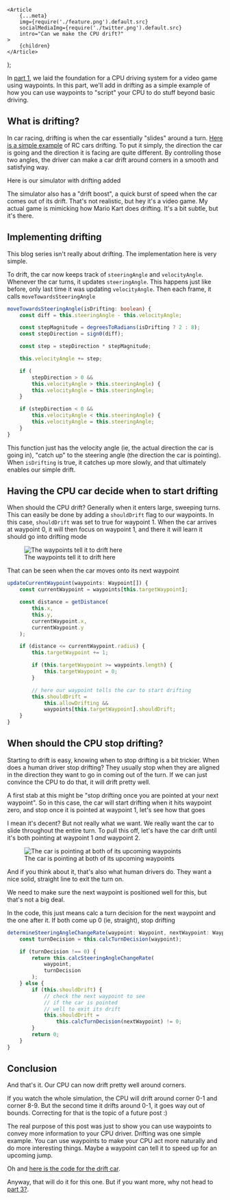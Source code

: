 
	<Article
		{...meta}
		img={require('./feature.png').default.src}
		socialMediaImg={require('./twitter.png').default.src}
		intro="Can we make the CPU drift?"
	>
		{children}
	</Article>
);

In [part 1](/blog/cpu-driving-part-1-waypoints/), we laid the foundation for a CPU driving system for a video game using waypoints. In this part, we'll add in drifting as a simple example of how you can use waypoints to "script" your CPU to do stuff beyond basic driving.

## What is drifting?

In car racing, drifting is when the car essentially "slides" around a turn. [Here is a simple example](https://www.youtube.com/shorts/qKGp3YdwjRA) of RC cars drifting. To put it simply, the direction the car is going and the direction it is facing are quite different. By controlling those two angles, the driver can make a car drift around corners in a smooth and satisfying way.

Here is our simulator with drifting added

<SimulationVisualization level="drifting-1" />

<wisdom>
	The simulator also has a "drift boost", a quick burst of speed when the car
	comes out of its drift. That's not realistic, but hey it's a video game. My
	actual game is mimicking how Mario Kart does drifting. It's a bit subtle, but
	it's there.
</wisdom>

## Implementing drifting

<pitfall>
	This blog series isn't really about drifting. The implementation here is very
	simple.
</pitfall>

To drift, the car now keeps track of `steeringAngle` and `velocityAngle`. Whenever the car turns, it updates `steeringAngle`. This happens just like before, only last time it was updating `velocityAngle`. Then each frame, it calls `moveTowardsSteeringAngle`

```typescript
moveTowardsSteeringAngle(isDrifting: boolean) {
	const diff = this.steeringAngle - this.velocityAngle;

	const stepMagnitude = degreesToRadians(isDrifting ? 2 : 8);
	const stepDirection = sign0(diff);

	const step = stepDirection * stepMagnitude;

	this.velocityAngle += step;

	if (
		stepDirection > 0 &&
		this.velocityAngle > this.steeringAngle) {
		this.velocityAngle = this.steeringAngle;
	}

	if (stepDirection < 0 &&
		this.velocityAngle < this.steeringAngle) {
		this.velocityAngle = this.steeringAngle;
	}
}
```

This function just has the velocity angle (ie, the actual direction the car is going in), "catch up" to the steering angle (the direction the car is pointing). When `isDrifting` is true, it catches up more slowly, and that ultimately enables our simple drift.

## Having the CPU car decide when to start drifting

When should the CPU drift? Generally when it enters large, sweeping turns. This can easily be done by adding a `shouldDrift` flag to our waypoints. In this case, `shouldDrift` was set to true for waypoint 1. When the car arrives at waypoint 0, it will then focus on waypoint 1, and there it will learn it should go into drifting mode

<figure>
	<img
		src={require('./whenToDrift.png').default.src}
		alt="The waypoints tell it to drift here"
		style={{ imageRendering: 'pixelated' }}
	/>
	<figcaption>The waypoints tell it to drift here</figcaption>
</figure>

That can be seen when the car moves onto its next waypoint

```typescript
updateCurrentWaypoint(waypoints: Waypoint[]) {
	const currentWaypoint = waypoints[this.targetWaypoint];

	const distance = getDistance(
		this.x,
		this.y,
		currentWaypoint.x,
		currentWaypoint.y
	);

	if (distance <= currentWaypoint.radius) {
		this.targetWaypoint += 1;

		if (this.targetWaypoint >= waypoints.length) {
			this.targetWaypoint = 0;
		}

		// here our waypoint tells the car to start drifting
		this.shouldDrift =
			this.allowDrifting &&
			waypoints[this.targetWaypoint].shouldDrift;
	}
}
```

## When should the CPU stop drifting?

Starting to drift is easy, knowing when to stop drifting is a bit trickier. When does a human driver stop drifting? They usually stop when they are aligned in the direction they want to go in coming out of the turn. If we can just convince the CPU to do that, it will drift pretty well.

A first stab at this might be "stop drifting once you are pointed at your next waypoint". So in this case, the car will start drifting when it hits waypoint zero, and stop once it is pointed at waypoint 1, let's see how that goes

<SimulationVisualization level="naive-drifting" />

I mean it's decent? But not really what we want. We really want the car to slide throughout the entire turn. To pull this off, let's have the car drift until it's both pointing at waypoint 1 _and_ waypoint 2.

<figure>
	<img
		src={require('./pointingAtWaypoint1And2.png').default.src}
		alt="The car is pointing at both of its upcoming waypoints"
		style={{ imageRendering: 'pixelated' }}
	/>
	<figcaption>The car is pointing at both of its upcoming waypoints</figcaption>
</figure>

And if you think about it, that's also what human drivers do. They want a nice solid, straight line to exit the turn on.

We need to make sure the next waypoint is positioned well for this, but that's not a big deal.

In the code, this just means calc a turn decision for the next waypoint and the one after it. If both come up 0 (ie, straight), stop drifting

```typescript
determineSteeringAngleChangeRate(waypoint: Waypoint, nextWaypoint: Waypoint) {
	const turnDecision = this.calcTurnDecision(waypoint);

	if (turnDecision !== 0) {
		return this.calcSteeringAngleChangeRate(
			waypoint,
			turnDecision
		);
	} else {
		if (this.shouldDrift) {
			// check the next waypoint to see
			// if the car is pointed
			// well to exit its drift
			this.shouldDrift =
				this.calcTurnDecision(nextWaypoint) != 0;
		}
		return 0;
	}
}
```

## Conclusion

And that's it. Our CPU can now drift pretty well around corners.

<SimulationVisualization level="final-drifting" />

If you watch the whole simulation, the CPU will drift around corner 0-1 and corner 8-9. But the second time it drifts around 0-1, it goes way out of bounds. Correcting for that is the topic of a future post :)

The real purpose of this post was just to show you can use waypoints to convey more information to your CPU driver. Drifting was one simple example. You can use waypoints to make your CPU act more naturally and do more interesting things. Maybe a waypoint can tell it to speed up for an upcoming jump.

Oh and [here is the code for the drift car](https://github.com/city41/mattgreer.dev/blob/main/src/components/waypoints/simulation/sim/DriftVehicle.ts).

Anyway, that will do it for this one. But if you want more, why not head to [part 3?](/blog/cpu-driving-part-3-multiple-cars/).
